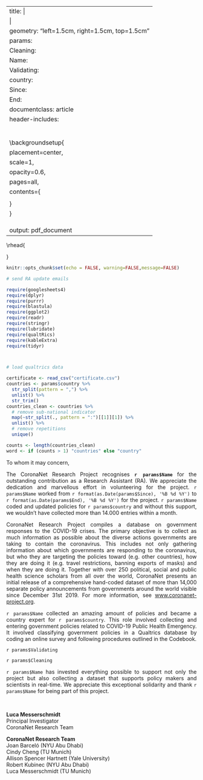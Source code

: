 
---
title: |
  | \vspace{-3cm} \fontfamily{cmr}\fontsize{20}{100}\selectfont {\color{cngray} \textbf{Certificate of appreciation}}
geometry: "left=1.5cm, right=1.5cm, top=1.5cm"
params:
  Cleaning: 
  Name: 
  Validating: 
  country: 
  Since: 
  End: 
documentclass: article
header-includes:
  \usepackage{background}
  \usepackage{float}
  \usepackage{fancyhdr}
  \usepackage{xcolor}
  \usepackage{microtype}
  \pagenumbering{gobble}
  \backgroundsetup{
  placement=center,
  scale=1,
  opacity=0.6,
  pages=all,
  contents={
  \includegraphics[width=\paperwidth,height=\paperheight]{../../../img/background.png}
  }
  }
  \definecolor{cnlightgray}{RGB}{137, 137, 137}
  \definecolor{cngray}{RGB}{80, 80, 80}
  \definecolor{cntext}{RGB}{45, 45, 45}
output: pdf_document
---
\addtolength{\headheight}{2.0cm}
\pagestyle{fancyplain}
\fancyhf{}
\rhead{\begin{tabular}{l}
\includegraphics[height=2cm]{../../../img/logo_transparent.png} \\ 
\fontsize{12}{4}\fontfamily{phv}\selectfont \hspace{0.45cm} {\color{cngray} `r format(Sys.time(), '%B %d, %Y')`}
\end{tabular}}
\renewcommand{\headrulewidth}{0pt} 
```r
knitr::opts_chunk$set(echo = FALSE, warning=FALSE,message=FALSE)

# send RA update emails

require(googlesheets4)
require(dplyr)
require(purrr)
require(blastula)
require(ggplot2)
require(readr)
require(stringr)
require(lubridate)
require(qualtRics)
require(kableExtra)
require(tidyr)



# load qualtrics data 

certificate <- read_csv("certificate.csv")
countries <- params$country %>%
  str_split(pattern = ",") %>%
  unlist() %>%
  str_trim()
countries_clean <- countries %>%
  # remove sub-national indicator
  map(~str_split(., pattern = ":")[[1]][1]) %>%
  unlist() %>%
  # remove repetitions
  unique()

counts <- length(countries_clean)
word <- if (counts > 1) "countries" else "country"

```
<style>
body {
text-align: justify}
</style>

\fontfamily{cmr}\fontsize{12}{4}\selectfont
\setlength{\baselineskip}{0.5cm}

\color{cntext}
To whom it may concern, 

The CoronaNet Research Project recognises **`r params$Name`** for the outstanding contribution as a Research Assistant (RA). We appreciate the dedication and marvellous effort in volunteering for the project. `r params$Name` worked from `r format(as.Date(params$Since), '%B %d %Y')` to `r format(as.Date(params$End), '%B %d %Y')` for the project. `r params$Name` coded and updated policies for `r params$country` and without this support, we wouldn't have collected more than 14.000 entries within a month. 

CoronaNet Research Project compiles a database on government responses to the COVID-19 crises. The primary objective is to collect as much information as possible about the diverse actions governments are taking to contain the coronavirus. This includes not only gathering information about which governments are responding to the coronavirus, but who they are targeting the policies toward (e.g. other countries), how they are doing it (e.g. travel restrictions, banning exports of masks) and when they are doing it. Together with over 250 political, social and public health science scholars from all over the world, CoronaNet presents an initial release of a comprehensive hand-coded dataset of more than 14,000 separate policy announcements from governments around the world visible since December 31st 2019. For more information, see [www.coronanet-project.org](www.coronanet-project.org). 

`r params$Name` collected an amazing amount of policies and became a country expert for `r params$country`. This role involved collecting and entering government policies related to COVID-19 Public Health Emergency. It involved classifying government policies in a Qualtrics database by coding an online survey and following procedures outlined in the Codebook. 

`r params$Validating`

`r params$Cleaning`

`r params$Name` has invested everything possible to support not only the project but also collecting a dataset that supports policy makers and scientists in real-time. We appreciate this exceptional solidarity and thank `r params$Name` for being part of this project.  

\vspace{1cm}

\includegraphics[width=0.15\columnwidth]{../../../docs/img/unterschrift_LM.png}\vspace{-0.7cm}  
\makebox[1.5in]{\hrulefill}  

\fontsize{12}{4}\selectfont
\vspace{0.3cm}
\setlength{\baselineskip}{0.5cm}
**Luca Messerschmidt**  
Principal Investigator  
CoronaNet Research Team  

\vspace{0.1cm}
**CoronaNet Research Team**  
Joan Barceló (NYU Abu Dhabi)  
Cindy Cheng (TU Munich)  
Allison Spencer Hartnett (Yale University)  
Robert Kubinec (NYU Abu Dhabi)  
Luca Messerschmidt (TU Munich)  
<br>